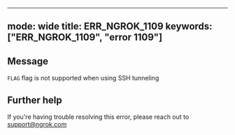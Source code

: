 
---
mode: wide
title: ERR_NGROK_1109
keywords: ["ERR_NGROK_1109", "error 1109"]
---

## Message
`FLAG` flag is not supported when using SSH tunneling




## Further help
If you're having trouble resolving this error, please reach out to [support@ngrok.com](mailto:support@ngrok.com?subject=Help%20with%20ERR_NGROK_1109)

